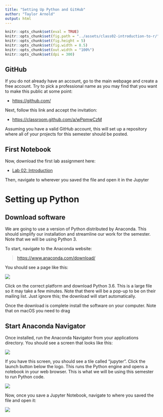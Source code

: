 ```yaml
---
title: "Setting Up Python and GitHub"
author: "Taylor Arnold"
output: html
---
```


```r
knitr::opts_chunk$set(eval = TRUE)
knitr::opts_chunk$set(fig.path = "../assets/class02-introduction-to-r/")
knitr::opts_chunk$set(fig.height = 5)
knitr::opts_chunk$set(fig.width = 8.5)
knitr::opts_chunk$set(out.width = "100%")
knitr::opts_chunk$set(dpi = 300)
```

## GitHub

If you do not already have an account, go to the main webpage and create a
free account. Try to pick a professional name as you may find that you want
to make this public at some point:

- [https://github.com/](https://github.com/)

Next, follow this link and accept the invitation:

- [https://classroom.github.com/a/wPpmwCzM](https://classroom.github.com/a/wPpmwCzM)

Assuming you have a valid GitHub account, this will set up a repository where
all of your projects for this semester should be posted.

## First Notebook

Now, download the first lab assignment here:

- [Lab 02: Introduction]()

Then, navigate to wherever you saved the file and open it in the Jupyter 

# Setting up Python

## Download software

We are going to use a version of Python distributed by Anaconda. This should
simplify our installation and streamline our work for the semester. Note that
we will be using Python 3.

To start, navigate to the Anaconda website:

> [https://www.anaconda.com/download/](https://www.anaconda.com/download/)

You should see a page like this:

![](../assets/img/anaconda01.jpeg)

Click on the correct platform and download Python 3.6. This is a large file
so it may take a few minutes. Note that there will be a pop-up to be on their
mailing list. Just ignore this; the download will start automatically.

Once the download is complete install the software on your computer. Note that
on macOS you need to drag 

## Start Anaconda Navigator

Once installed, run the Anaconda Navigator from your applications directory.
You should see a screen that looks like this:

![](../assets/img/anaconda02.jpeg)

If you have this screen, you should see a tile called "jupyter". Click the 
launch button below the logo. This runs the Python engine and opens a notebook
in your web browser. This is what we will be using this semester to run 
Python code.

![](../assets/img/anaconda03.jpeg)

Now, once you save a Jupyter Notebook, navigate to where you saved the file and
open it:

![](../assets/img/anaconda03.jpeg)



